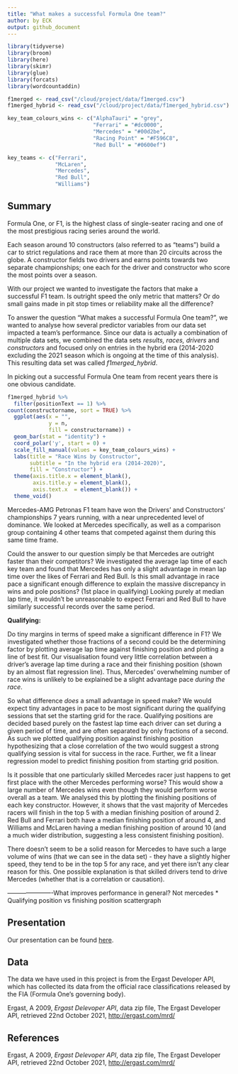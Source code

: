 ```yaml
---
title: "What makes a successful Formula One team?"
author: by ECK
output: github_document
---
```


```r
library(tidyverse)
library(broom)
library(here)
library(skimr)
library(glue)
library(forcats)
library(wordcountaddin)

f1merged <- read_csv("/cloud/project/data/f1merged.csv")
f1merged_hybrid <- read_csv("/cloud/project/data/f1merged_hybrid.csv")

key_team_colours_wins <- c("AlphaTauri" = "grey",
                           "Ferrari" = "#dc0000",
                           "Mercedes" = "#00d2be",
                           "Racing Point" = "#F596C8",
                           "Red Bull" = "#0600ef")

key_teams <- c("Ferrari", 
               "McLaren",
               "Mercedes",
               "Red Bull",
               "Williams")
```


## Summary

Formula One, or F1, is the highest class of single-seater racing and one of the most prestigious racing series around the world. 

Each season around 10 constructors (also referred to as "teams") build a car to strict regulations and race them at more than 20 circuits across the globe. A constructor fields two drivers and earns points towards two separate championships; one each for the driver and constructor who score the most points over a season.

With our project we wanted to investigate the factors that make a successful F1 team. Is outright speed the only metric that matters? Or do small gains made in pit stop times or reliability make all the difference?

To answer the question "What makes a successful Formula One team?", we wanted to analyse how several predictor variables from our data set impacted a team's performance. Since our data is actually a combination of multiple data sets, we combined the data sets *results, races, drivers* and *constructors* and focused only on entries in the hybrid era (2014-2020 excluding the 2021 season which is ongoing at the time of this analysis). This resulting data set was called *f1merged_hybrid*.

In picking out a successful Formula One team from recent years there is one obvious candidate.

```r

f1merged_hybrid %>%
  filter(positionText == 1) %>%
count(constructorname, sort = TRUE) %>% 
  ggplot(aes(x = "",
             y = n,
             fill = constructorname)) +
  geom_bar(stat = "identity") + 
  coord_polar('y', start = 0) +
  scale_fill_manual(values = key_team_colours_wins) +
  labs(title = "Race Wins by Constructor",
       subtitle = "In the hybrid era (2014-2020)",
       fill = "Constructor") +
  theme(axis.title.x = element_blank(),
        axis.title.y = element_blank(),
        axis.text.x  = element_blank()) +
  theme_void()
```

Mercedes-AMG Petronas F1 team have won the Drivers' and Constructors' championships 7 years running, with a near unprecedented level of dominance. We looked at Mercedes specifically, as well as a comparison group containing 4 other teams that competed against them during this same time frame. 

Could the answer to our question simply be that Mercedes are outright faster than their competitors? We investigated the average lap time of each key team and found that Mercedes has only a slight advantage in mean lap time over the likes of Ferrari and Red Bull. Is this small advantage in race pace a significant enough difference to explain the massive discrepancy in wins and pole positions? (1st place in qualifying) Looking purely at median lap time, it wouldn't be unreasonable to expect Ferrari and Red Bull to have similarly successful records over the same period. 

**Qualifying:**

Do tiny margins in terms of speed make a significant difference in F1? We investigated whether those fractions of a second could be the determining factor by plotting average lap time against finishing position and plotting a line of best fit. Our visualisation found very little correlation between a driver's average lap time during a race and their finishing position (shown by an almost flat regression line). Thus, Mercedes' overwhelming number of race wins is unlikely to be explained be a slight advantage pace *during the race*.

So what difference *does* a small advantage in speed make? We would expect tiny advantages in pace to be most significant during the qualifying sessions that set the starting grid for the race. Qualifying positions are decided based purely on the fastest lap time each driver can set during a given period of time, and are often separated by only fractions of a second. As such we plotted qualifying position against finishing position hypothesizing that a close correlation of the two would suggest a strong qualifying session is vital for success in the race. Further, we fit a linear regression model to predict finishing position from starting grid position.




Is it possible that one particularly skilled Mercedes racer just happens to get first place with the other Mercedes performing worse? This would show a large number of Mercedes wins even though they would perform worse overall as a team. We analysed this by plotting the finishing positions of each key constructor. However, it shows that the vast majority of Mercedes racers will finish in the top 5 with a median finishing position of around 2. Red Bull and Ferrari both have a median finishing position of around 4, and Williams and McLaren having a median finishing position of around 10 (and a much wider distribution, suggesting a less consistent finishing position).

There doesn't seem to be a solid reason for Mercedes to have such a large volume of wins (that we can see in the data set) - they have a slightly higher speed, they tend to be in the top 5 for any race, and yet there isn't any clear reason for this. One possible explanation is that skilled drivers tend to drive Mercedes (whether that is a correlation or causation).



----------------------What improves performance in general? Not mercedes
* Qualifying position vs finishing position scattergraph



## Presentation

Our presentation can be found [here](presentation/presentation.html).

## Data 

The data we have used in this project is from the Ergast Developer API, which has collected its data from the official race classifications released by the FIA (Formula One's governing body).

Ergast, A 2009, *Ergast Delevoper API*, data zip file,
The Ergast Developer API,
retrieved 22nd October 2021, <http://ergast.com/mrd/>

## References

Ergast, A 2009, *Ergast Delevoper API*, data zip file,
The Ergast Developer API,
retrieved 22nd October 2021, <http://ergast.com/mrd/>

